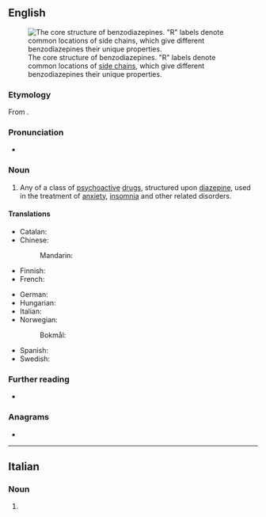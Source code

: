 {{also|benzodiazépine}}
==English==
[[File:Benzodiazepine.svg|thumb|The core structure of benzodiazepines. "R" labels denote common locations of [[side chain]]s, which give different benzodiazepines their unique properties.]]

===Etymology===
From {{prefix|en|benzo|diazepine}}.

===Pronunciation===
* {{IPA|en|/ˌbɛnzoʊdaɪˈæzɨpiːn/}}

===Noun===
{{en-noun}}

# {{lb|en|pharmaceutical drug}} Any of a class of [[psychoactive]] [[drug]]s, structured upon [[diazepine]], used in the treatment of [[anxiety]], [[insomnia]] and other related disorders.
#: {{syn|en|benzo|q1=informal}}
#: {{cot|en|barbiturate}}
#: {{hypo|en|Thesaurus:benzodiazepine}}

====Translations====
{{trans-top|any of a class of psychoactive drugs}}
* Catalan: {{t|ca|benzodiazepina|f}}
* Chinese:
*: Mandarin: {{t|cmn|苯二氮䓬|tr=běnèrdànzhuó|sc=Hani}}
* Finnish: {{t+|fi|bentsodiatsepiini}}
* French: {{t+|fr|benzodiazépine|m}}
{{trans-mid}}
* German: {{t|de|Benzodiazepin|n}}
* Hungarian: {{t+|hu|benzodiazepin}}
* Italian: {{t+|it|benzodiazepina|f}}
* Norwegian:
*: Bokmål: {{t|nb|benzodiazepin|m}}
* Spanish: {{t|es|benzodiazepina|f}}
* Swedish: {{t|sv|bensodiazepin|c}}
{{trans-bottom}}

===Further reading===
* {{pedia}}

===Anagrams===
* {{anagrams|en|a=abdeeeiinnopzz|dibenzoazepine}}

----

==Italian==

===Noun===
{{head|it|noun form|g=f}}

# {{plural of|it|benzodiazepina}}